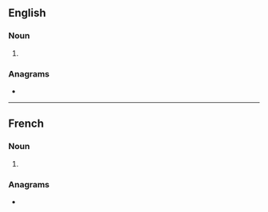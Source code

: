 ==English==

===Noun===
{{head|en|noun form}}

# {{plural of|en|morpion}}

===Anagrams===
* {{anagrams|en|a=imnooprs|spin room}}

----

==French==

===Noun===
{{head|fr|noun form|g=m}}

# {{plural of|fr|morpion}}

===Anagrams===
* {{l|fr|rompions}}
